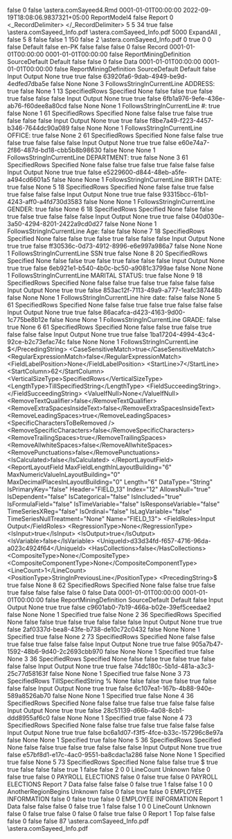 ﻿<?xml version="1.0" encoding="utf-8"?>
<UdDocument xmlns:xsi="http://www.w3.org/2001/XMLSchema-instance" xmlns:xsd="http://www.w3.org/2001/XMLSchema" ProductVersion="9.0.0.1271">
  <IsFolder>false</IsFolder>
  <Id>0</Id>
  <IsNewRecord>false</IsNewRecord>
  <Name>\\astera.com\share\general\Sadia Sayeed\FieldVerification\IgnoreVerificationForField\ReportModel4.Rmd</Name>
  <Description />
  <CreateDtTm>0001-01-01T00:00:00</CreateDtTm>
  <UpdateDtTm>2022-09-19T18:08:06.9837321+05:00</UpdateDtTm>
  <CatalogInfo>
    <Name>ReportModel4</Name>
    <PublishToCatalog>false</PublishToCatalog>
  </CatalogInfo>
  <ExportTables />
  <Options>
    <ContentType>Report</ContentType>
    <FontSize>0</FontSize>
    <_RecordDelimiter>&#xD;
</_RecordDelimiter>
    <AddSpaceBetweenExcelColumns>5</AddSpaceBetweenExcelColumns>
    <NumberOfBlankLinesForExcelEof>5</NumberOfBlankLinesForExcelEof>
    <QuoteChar>34</QuoteChar>
    <DateFormats />
    <PatternsCaseSensitive>true</PatternsCaseSensitive>
    <Looping>false</Looping>
    <SourceDirectoryForLooping>
      <Path />
      <UncPath />
    </SourceDirectoryForLooping>
    <SampleFilePath>
      <Path>\\astera.com\share\general\Sadia Sayeed\FieldVerification\SourceFiles\Emp_Info.pdf</Path>
      <UncPath>\\astera.com\share\general\Sadia Sayeed\FieldVerification\SourceFiles\Emp_Info.pdf</UncPath>
    </SampleFilePath>
    <SampleLineCount>5000</SampleLineCount>
    <OutliningType>ExpandAll</OutliningType>
    <FieldDelimiter>,</FieldDelimiter>
    <RecordDelimiter>&#xD;
</RecordDelimiter>
    <RemoveBlankLines>false</RemoveBlankLines>
    <BlankLinesForEof>5</BlankLinesForEof>
    <TabSize>8</TabSize>
    <PdfOptions>
      <NeedsOCR>false</NeedsOCR>
      <ConvertingOCR>false</ConvertingOCR>
      <OCRScaleFactor>1</OCRScaleFactor>
      <MinPPI>150</MinPPI>
      <RefreshOnNextRun>false</RefreshOnNextRun>
      <OCRResolution>2</OCRResolution>
      <PreviousReportPath>\\astera.com\share\general\Sadia Sayeed\FieldVerification\SourceFiles\Emp_Info.pdf</PreviousReportPath>
      <ScalingFactor>0</ScalingFactor>
      <MaintainOriginalLayout>true</MaintainOriginalLayout>
      <StartPage>0</StartPage>
      <EndPage>0</EndPage>
      <filterPages>false</filterPages>
      <OwnerPassword />
      <UserPassword />
    </PdfOptions>
    <ReportStyle>Default</ReportStyle>
    <MaintainLocale>false</MaintainLocale>
    <Culture>en-PK</Culture>
    <CalculateFields>false</CalculateFields>
    <checkBoxUseOcr>false</checkBoxUseOcr>
  </Options>
  <ReportLayout IsHierarchicalFile="false">
    <IsFolder>false</IsFolder>
    <Id>0</Id>
    <IsNewRecord>false</IsNewRecord>
    <Name>Record</Name>
    <Description />
    <CreateDtTm>0001-01-01T00:00:00</CreateDtTm>
    <UpdateDtTm>0001-01-01T00:00:00</UpdateDtTm>
    <IsSharedLayout>false</IsSharedLayout>
    <LayoutBuildingOptions>
      <RecordType>ReportMiningDefinition</RecordType>
      <LayoutBuildingDefaultMode>SourceDefault</LayoutBuildingDefaultMode>
      <LayoutBuildingProcess>Default</LayoutBuildingProcess>
    </LayoutBuildingOptions>
    <SuppressLayoutBuilding>false</SuppressLayoutBuilding>
    <Fields />
    <Children />
    <Referenced>
      <BaseLayout xsi:type="ReportLayout" IsHierarchicalFile="false">
        <IsFolder>false</IsFolder>
        <Id>0</Id>
        <IsNewRecord>false</IsNewRecord>
        <Name>Data</Name>
        <Description />
        <CreateDtTm>0001-01-01T00:00:00</CreateDtTm>
        <UpdateDtTm>0001-01-01T00:00:00</UpdateDtTm>
        <IsSharedLayout>false</IsSharedLayout>
        <LayoutBuildingOptions>
          <RecordType>ReportMiningDefinition</RecordType>
          <LayoutBuildingDefaultMode>SourceDefault</LayoutBuildingDefaultMode>
          <LayoutBuildingProcess>Default</LayoutBuildingProcess>
        </LayoutBuildingOptions>
        <SuppressLayoutBuilding>false</SuppressLayoutBuilding>
        <Fields>
          <ReportLayoutField MaxFieldLengthInLayoutBuilding="53" MaxNumericValueInLayoutBuilding="0" MaxDecimalPlacesInLayoutBuilding="0" Length="17" DataType="String" IsPrimaryKey="false" Header="FIELD_1" Index="0" AllowsNull="true" IsDependent="false" IsCategorical="false" IsIncluded="true" IsFormulaField="false" IsTimeVariable="false" IsResponseVariable="false" TimeSeriesXReg="false" IsOrdinal="false" IsLagVariable="false" TimeSeriesNullTreatment="None" Name="FIELD_1">
            <FieldRoles>Input Output</FieldRoles>
            <RegressionType>None</RegressionType>
            <IsInput>true</IsInput>
            <IsOutput>true</IsOutput>
            <IsVariable>false</IsVariable>
            <UniqueId>63920fa6-9dab-4949-be9d-4edfed7dba5e</UniqueId>
            <HasCollections>false</HasCollections>
            <CompositeType>None</CompositeType>
            <CompositeComponentType>None</CompositeComponentType>
            <LineCount>3</LineCount>
            <PositionType>FollowsStringInCurrentLine</PositionType>
            <PrecedingString>ADDRESS:</PrecedingString>
            <CaseSensitiveMatch>true</CaseSensitiveMatch>
            <RegularExpressionMatch>false</RegularExpressionMatch>
            <FieldLabelPosition>None</FieldLabelPosition>
            <StartLine>1</StartLine>
            <StartColumn>13</StartColumn>
            <VerticalSizeType>SpecifiedRows</VerticalSizeType>
            <LengthType>Specified</LengthType>
            <ValueIfNull>None</ValueIfNull>
            <RemoveTextQualifier>false</RemoveTextQualifier>
            <RemoveExtraSpacesInsideText>false</RemoveExtraSpacesInsideText>
            <RemoveLeadingSpaces>true</RemoveLeadingSpaces>
            <SpecificCharactersToBeRemoved />
            <RemoveSpecificCharacters>false</RemoveSpecificCharacters>
            <RemoveTrailingSpaces>true</RemoveTrailingSpaces>
            <RemoveAllwhiteSpaces>false</RemoveAllwhiteSpaces>
            <RemovePunctuations>false</RemovePunctuations>
            <IsCalculated>false</IsCalculated>
          </ReportLayoutField>
          <ReportLayoutField MaxFieldLengthInLayoutBuilding="6" MaxNumericValueInLayoutBuilding="721835" MaxDecimalPlacesInLayoutBuilding="0" Length="6" DataType="Integer" IsPrimaryKey="false" Header="FIELD_2" Index="1" AllowsNull="true" IsDependent="false" IsCategorical="false" IsIncluded="true" IsFormulaField="false" IsTimeVariable="false" IsResponseVariable="false" TimeSeriesXReg="false" IsOrdinal="false" IsLagVariable="false" TimeSeriesNullTreatment="None" Name="FIELD_2">
            <FieldRoles>Input Output</FieldRoles>
            <RegressionType>None</RegressionType>
            <IsInput>true</IsInput>
            <IsOutput>true</IsOutput>
            <IsVariable>false</IsVariable>
            <UniqueId>6fb1a976-9efe-436e-ab76-f60dee8a80cd</UniqueId>
            <HasCollections>false</HasCollections>
            <CompositeType>None</CompositeType>
            <CompositeComponentType>None</CompositeComponentType>
            <LineCount>1</LineCount>
            <PositionType>FollowsStringInCurrentLine</PositionType>
            <PrecedingString>#:</PrecedingString>
            <CaseSensitiveMatch>true</CaseSensitiveMatch>
            <RegularExpressionMatch>false</RegularExpressionMatch>
            <FieldLabelPosition>None</FieldLabelPosition>
            <StartLine>1</StartLine>
            <StartColumn>61</StartColumn>
            <VerticalSizeType>SpecifiedRows</VerticalSizeType>
            <LengthType>Specified</LengthType>
            <ValueIfNull>None</ValueIfNull>
            <RemoveTextQualifier>false</RemoveTextQualifier>
            <RemoveExtraSpacesInsideText>false</RemoveExtraSpacesInsideText>
            <RemoveLeadingSpaces>true</RemoveLeadingSpaces>
            <SpecificCharactersToBeRemoved />
            <RemoveSpecificCharacters>false</RemoveSpecificCharacters>
            <RemoveTrailingSpaces>true</RemoveTrailingSpaces>
            <RemoveAllwhiteSpaces>false</RemoveAllwhiteSpaces>
            <RemovePunctuations>false</RemovePunctuations>
            <IsCalculated>false</IsCalculated>
          </ReportLayoutField>
          <ReportLayoutField MaxFieldLengthInLayoutBuilding="6" MaxNumericValueInLayoutBuilding="0" MaxDecimalPlacesInLayoutBuilding="0" Length="6" DataType="String" IsPrimaryKey="false" Header="FIELD_3" Index="2" AllowsNull="true" IsDependent="false" IsCategorical="false" IsIncluded="true" IsFormulaField="false" IsTimeVariable="false" IsResponseVariable="false" TimeSeriesXReg="false" IsOrdinal="false" IsLagVariable="false" TimeSeriesNullTreatment="None" Name="FIELD_3">
            <FieldRoles>Input Output</FieldRoles>
            <RegressionType>None</RegressionType>
            <IsInput>true</IsInput>
            <IsOutput>true</IsOutput>
            <IsVariable>false</IsVariable>
            <UniqueId>f8be7a49-f223-4457-b346-7644dc90a089</UniqueId>
            <HasCollections>false</HasCollections>
            <CompositeType>None</CompositeType>
            <CompositeComponentType>None</CompositeComponentType>
            <LineCount>1</LineCount>
            <PositionType>FollowsStringInCurrentLine</PositionType>
            <PrecedingString>OFFICE:</PrecedingString>
            <CaseSensitiveMatch>true</CaseSensitiveMatch>
            <RegularExpressionMatch>false</RegularExpressionMatch>
            <FieldLabelPosition>None</FieldLabelPosition>
            <StartLine>2</StartLine>
            <StartColumn>61</StartColumn>
            <VerticalSizeType>SpecifiedRows</VerticalSizeType>
            <LengthType>Specified</LengthType>
            <ValueIfNull>None</ValueIfNull>
            <RemoveTextQualifier>false</RemoveTextQualifier>
            <RemoveExtraSpacesInsideText>false</RemoveExtraSpacesInsideText>
            <RemoveLeadingSpaces>true</RemoveLeadingSpaces>
            <SpecificCharactersToBeRemoved />
            <RemoveSpecificCharacters>false</RemoveSpecificCharacters>
            <RemoveTrailingSpaces>true</RemoveTrailingSpaces>
            <RemoveAllwhiteSpaces>false</RemoveAllwhiteSpaces>
            <RemovePunctuations>false</RemovePunctuations>
            <IsCalculated>false</IsCalculated>
          </ReportLayoutField>
          <ReportLayoutField MaxFieldLengthInLayoutBuilding="10" MaxNumericValueInLayoutBuilding="0" MaxDecimalPlacesInLayoutBuilding="0" Length="10" DataType="String" IsPrimaryKey="false" Header="FIELD_4" Index="3" AllowsNull="true" IsDependent="false" IsCategorical="false" IsIncluded="true" IsFormulaField="false" IsTimeVariable="false" IsResponseVariable="false" TimeSeriesXReg="false" IsOrdinal="false" IsLagVariable="false" TimeSeriesNullTreatment="None" Name="FIELD_4">
            <FieldRoles>Input Output</FieldRoles>
            <RegressionType>None</RegressionType>
            <IsInput>true</IsInput>
            <IsOutput>true</IsOutput>
            <IsVariable>false</IsVariable>
            <UniqueId>e60e74a7-2f86-487d-bd18-cbb5b8b98630</UniqueId>
            <HasCollections>false</HasCollections>
            <CompositeType>None</CompositeType>
            <CompositeComponentType>None</CompositeComponentType>
            <LineCount>1</LineCount>
            <PositionType>FollowsStringInCurrentLine</PositionType>
            <PrecedingString>DEPARTMENT:</PrecedingString>
            <CaseSensitiveMatch>true</CaseSensitiveMatch>
            <RegularExpressionMatch>false</RegularExpressionMatch>
            <FieldLabelPosition>None</FieldLabelPosition>
            <StartLine>3</StartLine>
            <StartColumn>61</StartColumn>
            <VerticalSizeType>SpecifiedRows</VerticalSizeType>
            <LengthType>Specified</LengthType>
            <ValueIfNull>None</ValueIfNull>
            <RemoveTextQualifier>false</RemoveTextQualifier>
            <RemoveExtraSpacesInsideText>false</RemoveExtraSpacesInsideText>
            <RemoveLeadingSpaces>true</RemoveLeadingSpaces>
            <SpecificCharactersToBeRemoved />
            <RemoveSpecificCharacters>false</RemoveSpecificCharacters>
            <RemoveTrailingSpaces>true</RemoveTrailingSpaces>
            <RemoveAllwhiteSpaces>false</RemoveAllwhiteSpaces>
            <RemovePunctuations>false</RemovePunctuations>
            <IsCalculated>false</IsCalculated>
          </ReportLayoutField>
          <ReportLayoutField MaxFieldLengthInLayoutBuilding="6" MaxNumericValueInLayoutBuilding="0" MaxDecimalPlacesInLayoutBuilding="0" Length="6" DataType="String" IsPrimaryKey="false" Header="FIELD_5" Index="4" AllowsNull="true" IsDependent="false" IsCategorical="false" IsIncluded="true" IsFormulaField="false" IsTimeVariable="false" IsResponseVariable="false" TimeSeriesXReg="false" IsOrdinal="false" IsLagVariable="false" TimeSeriesNullTreatment="None" Name="FIELD_5">
            <FieldRoles>Input Output</FieldRoles>
            <RegressionType>None</RegressionType>
            <IsInput>true</IsInput>
            <IsOutput>true</IsOutput>
            <IsVariable>false</IsVariable>
            <UniqueId>e5229600-d844-48eb-a5fe-a494cd6601a5</UniqueId>
            <HasCollections>false</HasCollections>
            <CompositeType>None</CompositeType>
            <CompositeComponentType>None</CompositeComponentType>
            <LineCount>1</LineCount>
            <PositionType>FollowsStringInCurrentLine</PositionType>
            <PrecedingString>BIRTH DATE:</PrecedingString>
            <CaseSensitiveMatch>true</CaseSensitiveMatch>
            <RegularExpressionMatch>false</RegularExpressionMatch>
            <FieldLabelPosition>None</FieldLabelPosition>
            <StartLine>5</StartLine>
            <StartColumn>18</StartColumn>
            <VerticalSizeType>SpecifiedRows</VerticalSizeType>
            <LengthType>Specified</LengthType>
            <ValueIfNull>None</ValueIfNull>
            <RemoveTextQualifier>false</RemoveTextQualifier>
            <RemoveExtraSpacesInsideText>false</RemoveExtraSpacesInsideText>
            <RemoveLeadingSpaces>true</RemoveLeadingSpaces>
            <SpecificCharactersToBeRemoved />
            <RemoveSpecificCharacters>false</RemoveSpecificCharacters>
            <RemoveTrailingSpaces>true</RemoveTrailingSpaces>
            <RemoveAllwhiteSpaces>false</RemoveAllwhiteSpaces>
            <RemovePunctuations>false</RemovePunctuations>
            <IsCalculated>false</IsCalculated>
          </ReportLayoutField>
          <ReportLayoutField MaxFieldLengthInLayoutBuilding="4" MaxNumericValueInLayoutBuilding="0" MaxDecimalPlacesInLayoutBuilding="0" Length="8" DataType="String" IsPrimaryKey="false" Header="FIELD_6" Index="5" AllowsNull="true" IsDependent="false" IsCategorical="false" IsIncluded="true" IsFormulaField="false" IsTimeVariable="false" IsResponseVariable="false" TimeSeriesXReg="false" IsOrdinal="false" IsLagVariable="false" TimeSeriesNullTreatment="None" Name="FIELD_6">
            <FieldRoles>Input Output</FieldRoles>
            <RegressionType>None</RegressionType>
            <IsInput>true</IsInput>
            <IsOutput>true</IsOutput>
            <IsVariable>false</IsVariable>
            <UniqueId>93315bcc-61b1-4243-aff0-a4fd730d3583</UniqueId>
            <HasCollections>false</HasCollections>
            <CompositeType>None</CompositeType>
            <CompositeComponentType>None</CompositeComponentType>
            <LineCount>1</LineCount>
            <PositionType>FollowsStringInCurrentLine</PositionType>
            <PrecedingString>GENDER:</PrecedingString>
            <CaseSensitiveMatch>true</CaseSensitiveMatch>
            <RegularExpressionMatch>false</RegularExpressionMatch>
            <FieldLabelPosition>None</FieldLabelPosition>
            <StartLine>6</StartLine>
            <StartColumn>18</StartColumn>
            <VerticalSizeType>SpecifiedRows</VerticalSizeType>
            <LengthType>Specified</LengthType>
            <ValueIfNull>None</ValueIfNull>
            <RemoveTextQualifier>false</RemoveTextQualifier>
            <RemoveExtraSpacesInsideText>false</RemoveExtraSpacesInsideText>
            <RemoveLeadingSpaces>true</RemoveLeadingSpaces>
            <SpecificCharactersToBeRemoved />
            <RemoveSpecificCharacters>false</RemoveSpecificCharacters>
            <RemoveTrailingSpaces>true</RemoveTrailingSpaces>
            <RemoveAllwhiteSpaces>false</RemoveAllwhiteSpaces>
            <RemovePunctuations>false</RemovePunctuations>
            <IsCalculated>false</IsCalculated>
          </ReportLayoutField>
          <ReportLayoutField MaxFieldLengthInLayoutBuilding="3" MaxNumericValueInLayoutBuilding="52" MaxDecimalPlacesInLayoutBuilding="0" Length="3" DataType="String" IsPrimaryKey="false" Header="FIELD_7" Index="6" AllowsNull="true" IsDependent="false" IsCategorical="false" IsIncluded="true" IsFormulaField="false" IsTimeVariable="false" IsResponseVariable="false" TimeSeriesXReg="false" IsOrdinal="false" IsLagVariable="false" TimeSeriesNullTreatment="None" Name="FIELD_7">
            <FieldRoles>Input Output</FieldRoles>
            <RegressionType>None</RegressionType>
            <IsInput>true</IsInput>
            <IsOutput>true</IsOutput>
            <IsVariable>false</IsVariable>
            <UniqueId>040d030e-3a50-4294-8201-2422a9cd0d27</UniqueId>
            <HasCollections>false</HasCollections>
            <CompositeType>None</CompositeType>
            <CompositeComponentType>None</CompositeComponentType>
            <LineCount>1</LineCount>
            <PositionType>FollowsStringInCurrentLine</PositionType>
            <PrecedingString>Age:</PrecedingString>
            <CaseSensitiveMatch>false</CaseSensitiveMatch>
            <RegularExpressionMatch>false</RegularExpressionMatch>
            <FieldLabelPosition>None</FieldLabelPosition>
            <StartLine>7</StartLine>
            <StartColumn>18</StartColumn>
            <VerticalSizeType>SpecifiedRows</VerticalSizeType>
            <LengthType>Specified</LengthType>
            <ValueIfNull>None</ValueIfNull>
            <RemoveTextQualifier>false</RemoveTextQualifier>
            <RemoveExtraSpacesInsideText>false</RemoveExtraSpacesInsideText>
            <RemoveLeadingSpaces>true</RemoveLeadingSpaces>
            <SpecificCharactersToBeRemoved />
            <RemoveSpecificCharacters>false</RemoveSpecificCharacters>
            <RemoveTrailingSpaces>true</RemoveTrailingSpaces>
            <RemoveAllwhiteSpaces>false</RemoveAllwhiteSpaces>
            <RemovePunctuations>false</RemovePunctuations>
            <IsCalculated>false</IsCalculated>
          </ReportLayoutField>
          <ReportLayoutField MaxFieldLengthInLayoutBuilding="9" MaxNumericValueInLayoutBuilding="0" MaxDecimalPlacesInLayoutBuilding="0" Length="10" DataType="String" IsPrimaryKey="false" Header="FIELD_8" Index="7" AllowsNull="true" IsDependent="false" IsCategorical="false" IsIncluded="true" IsFormulaField="false" IsTimeVariable="false" IsResponseVariable="false" TimeSeriesXReg="false" IsOrdinal="false" IsLagVariable="false" TimeSeriesNullTreatment="None" Name="FIELD_8">
            <FieldRoles>Input Output</FieldRoles>
            <RegressionType>None</RegressionType>
            <IsInput>true</IsInput>
            <IsOutput>true</IsOutput>
            <IsVariable>false</IsVariable>
            <UniqueId>ff30536c-0d73-4912-8996-e6e997a986a7</UniqueId>
            <HasCollections>false</HasCollections>
            <CompositeType>None</CompositeType>
            <CompositeComponentType>None</CompositeComponentType>
            <LineCount>1</LineCount>
            <PositionType>FollowsStringInCurrentLine</PositionType>
            <PrecedingString>SSN</PrecedingString>
            <CaseSensitiveMatch>true</CaseSensitiveMatch>
            <RegularExpressionMatch>false</RegularExpressionMatch>
            <FieldLabelPosition>None</FieldLabelPosition>
            <StartLine>8</StartLine>
            <StartColumn>20</StartColumn>
            <VerticalSizeType>SpecifiedRows</VerticalSizeType>
            <LengthType>Specified</LengthType>
            <ValueIfNull>None</ValueIfNull>
            <RemoveTextQualifier>false</RemoveTextQualifier>
            <RemoveExtraSpacesInsideText>false</RemoveExtraSpacesInsideText>
            <RemoveLeadingSpaces>true</RemoveLeadingSpaces>
            <SpecificCharactersToBeRemoved />
            <RemoveSpecificCharacters>false</RemoveSpecificCharacters>
            <RemoveTrailingSpaces>true</RemoveTrailingSpaces>
            <RemoveAllwhiteSpaces>false</RemoveAllwhiteSpaces>
            <RemovePunctuations>false</RemovePunctuations>
            <IsCalculated>false</IsCalculated>
          </ReportLayoutField>
          <ReportLayoutField MaxFieldLengthInLayoutBuilding="6" MaxNumericValueInLayoutBuilding="0" MaxDecimalPlacesInLayoutBuilding="0" Length="6" DataType="String" IsPrimaryKey="false" Header="FIELD_9" Index="8" AllowsNull="true" IsDependent="false" IsCategorical="false" IsIncluded="true" IsFormulaField="false" IsTimeVariable="false" IsResponseVariable="false" TimeSeriesXReg="false" IsOrdinal="false" IsLagVariable="false" TimeSeriesNullTreatment="None" Name="FIELD_9">
            <FieldRoles>Input Output</FieldRoles>
            <RegressionType>None</RegressionType>
            <IsInput>true</IsInput>
            <IsOutput>true</IsOutput>
            <IsVariable>false</IsVariable>
            <UniqueId>6eb921e1-b540-4b0c-bc50-a9081c3799ae</UniqueId>
            <HasCollections>false</HasCollections>
            <CompositeType>None</CompositeType>
            <CompositeComponentType>None</CompositeComponentType>
            <LineCount>1</LineCount>
            <PositionType>FollowsStringInCurrentLine</PositionType>
            <PrecedingString>MARITAL STATUS:</PrecedingString>
            <CaseSensitiveMatch>true</CaseSensitiveMatch>
            <RegularExpressionMatch>false</RegularExpressionMatch>
            <FieldLabelPosition>None</FieldLabelPosition>
            <StartLine>9</StartLine>
            <StartColumn>18</StartColumn>
            <VerticalSizeType>SpecifiedRows</VerticalSizeType>
            <LengthType>Specified</LengthType>
            <ValueIfNull>None</ValueIfNull>
            <RemoveTextQualifier>false</RemoveTextQualifier>
            <RemoveExtraSpacesInsideText>false</RemoveExtraSpacesInsideText>
            <RemoveLeadingSpaces>true</RemoveLeadingSpaces>
            <SpecificCharactersToBeRemoved />
            <RemoveSpecificCharacters>false</RemoveSpecificCharacters>
            <RemoveTrailingSpaces>true</RemoveTrailingSpaces>
            <RemoveAllwhiteSpaces>false</RemoveAllwhiteSpaces>
            <RemovePunctuations>false</RemovePunctuations>
            <IsCalculated>false</IsCalculated>
          </ReportLayoutField>
          <ReportLayoutField MaxFieldLengthInLayoutBuilding="5" MaxNumericValueInLayoutBuilding="0" MaxDecimalPlacesInLayoutBuilding="0" Length="5" DataType="String" IsPrimaryKey="false" Header="FIELD_10" Index="9" AllowsNull="true" IsDependent="false" IsCategorical="false" IsIncluded="true" IsFormulaField="false" IsTimeVariable="false" IsResponseVariable="false" TimeSeriesXReg="false" IsOrdinal="false" IsLagVariable="false" TimeSeriesNullTreatment="None" Name="FIELD_10">
            <FieldRoles>Input Output</FieldRoles>
            <RegressionType>None</RegressionType>
            <IsInput>true</IsInput>
            <IsOutput>true</IsOutput>
            <IsVariable>false</IsVariable>
            <UniqueId>853ac12f-7113-49a9-a777-1eafc387448b</UniqueId>
            <HasCollections>false</HasCollections>
            <CompositeType>None</CompositeType>
            <CompositeComponentType>None</CompositeComponentType>
            <LineCount>1</LineCount>
            <PositionType>FollowsStringInCurrentLine</PositionType>
            <PrecedingString>hire date:</PrecedingString>
            <CaseSensitiveMatch>false</CaseSensitiveMatch>
            <RegularExpressionMatch>false</RegularExpressionMatch>
            <FieldLabelPosition>None</FieldLabelPosition>
            <StartLine>5</StartLine>
            <StartColumn>61</StartColumn>
            <VerticalSizeType>SpecifiedRows</VerticalSizeType>
            <LengthType>Specified</LengthType>
            <ValueIfNull>None</ValueIfNull>
            <RemoveTextQualifier>false</RemoveTextQualifier>
            <RemoveExtraSpacesInsideText>false</RemoveExtraSpacesInsideText>
            <RemoveLeadingSpaces>true</RemoveLeadingSpaces>
            <SpecificCharactersToBeRemoved />
            <RemoveSpecificCharacters>false</RemoveSpecificCharacters>
            <RemoveTrailingSpaces>true</RemoveTrailingSpaces>
            <RemoveAllwhiteSpaces>false</RemoveAllwhiteSpaces>
            <RemovePunctuations>false</RemovePunctuations>
            <IsCalculated>false</IsCalculated>
          </ReportLayoutField>
          <ReportLayoutField MaxFieldLengthInLayoutBuilding="2" MaxNumericValueInLayoutBuilding="0" MaxDecimalPlacesInLayoutBuilding="0" Length="2" DataType="String" IsPrimaryKey="false" Header="FIELD_11" Index="10" AllowsNull="true" IsDependent="false" IsCategorical="false" IsIncluded="true" IsFormulaField="false" IsTimeVariable="false" IsResponseVariable="false" TimeSeriesXReg="false" IsOrdinal="false" IsLagVariable="false" TimeSeriesNullTreatment="None" Name="FIELD_11">
            <FieldRoles>Input Output</FieldRoles>
            <RegressionType>None</RegressionType>
            <IsInput>true</IsInput>
            <IsOutput>true</IsOutput>
            <IsVariable>false</IsVariable>
            <UniqueId>86acafca-d423-4163-9d00-1c775be8b12e</UniqueId>
            <HasCollections>false</HasCollections>
            <CompositeType>None</CompositeType>
            <CompositeComponentType>None</CompositeComponentType>
            <LineCount>1</LineCount>
            <PositionType>FollowsStringInCurrentLine</PositionType>
            <PrecedingString>GRADE:</PrecedingString>
            <CaseSensitiveMatch>false</CaseSensitiveMatch>
            <RegularExpressionMatch>true</RegularExpressionMatch>
            <FieldLabelPosition>None</FieldLabelPosition>
            <StartLine>6</StartLine>
            <StartColumn>61</StartColumn>
            <VerticalSizeType>SpecifiedRows</VerticalSizeType>
            <LengthType>Specified</LengthType>
            <ValueIfNull>None</ValueIfNull>
            <RemoveTextQualifier>false</RemoveTextQualifier>
            <RemoveExtraSpacesInsideText>false</RemoveExtraSpacesInsideText>
            <RemoveLeadingSpaces>true</RemoveLeadingSpaces>
            <SpecificCharactersToBeRemoved />
            <RemoveSpecificCharacters>false</RemoveSpecificCharacters>
            <RemoveTrailingSpaces>true</RemoveTrailingSpaces>
            <RemoveAllwhiteSpaces>false</RemoveAllwhiteSpaces>
            <RemovePunctuations>false</RemovePunctuations>
            <IsCalculated>false</IsCalculated>
          </ReportLayoutField>
          <ReportLayoutField MaxFieldLengthInLayoutBuilding="6" MaxNumericValueInLayoutBuilding="99100" MaxDecimalPlacesInLayoutBuilding="0" Length="6" DataType="Real" IsPrimaryKey="false" Header="FIELD_12" Index="11" AllowsNull="true" IsDependent="false" IsCategorical="false" IsIncluded="true" IsFormulaField="false" IsTimeVariable="false" IsResponseVariable="false" TimeSeriesXReg="false" IsOrdinal="false" IsLagVariable="false" TimeSeriesNullTreatment="None" Name="FIELD_12">
            <FieldRoles>Input Output</FieldRoles>
            <RegressionType>None</RegressionType>
            <IsInput>true</IsInput>
            <IsOutput>true</IsOutput>
            <IsVariable>false</IsVariable>
            <UniqueId>1ba17204-4994-43c4-92ce-b2c73efac74c</UniqueId>
            <HasCollections>false</HasCollections>
            <CompositeType>None</CompositeType>
            <CompositeComponentType>None</CompositeComponentType>
            <LineCount>1</LineCount>
            <PositionType>FollowsStringInCurrentLine</PositionType>
            <PrecedingString>$</PrecedingString>
            <CaseSensitiveMatch>true</CaseSensitiveMatch>
            <RegularExpressionMatch>false</RegularExpressionMatch>
            <FieldLabelPosition>None</FieldLabelPosition>
            <StartLine>7</StartLine>
            <StartColumn>62</StartColumn>
            <VerticalSizeType>SpecifiedRows</VerticalSizeType>
            <LengthType>TillSpecifiedString</LengthType>
            <FieldSucceedingString>.</FieldSucceedingString>
            <ValueIfNull>None</ValueIfNull>
            <RemoveTextQualifier>false</RemoveTextQualifier>
            <RemoveExtraSpacesInsideText>false</RemoveExtraSpacesInsideText>
            <RemoveLeadingSpaces>true</RemoveLeadingSpaces>
            <SpecificCharactersToBeRemoved />
            <RemoveSpecificCharacters>false</RemoveSpecificCharacters>
            <RemoveTrailingSpaces>true</RemoveTrailingSpaces>
            <RemoveAllwhiteSpaces>false</RemoveAllwhiteSpaces>
            <RemovePunctuations>false</RemovePunctuations>
            <IsCalculated>false</IsCalculated>
          </ReportLayoutField>
          <ReportLayoutField MaxFieldLengthInLayoutBuilding="6" MaxNumericValueInLayoutBuilding="0" MaxDecimalPlacesInLayoutBuilding="0" Length="6" DataType="String" IsPrimaryKey="false" Header="FIELD_13" Index="12" AllowsNull="true" IsDependent="false" IsCategorical="false" IsIncluded="true" IsFormulaField="false" IsTimeVariable="false" IsResponseVariable="false" TimeSeriesXReg="false" IsOrdinal="false" IsLagVariable="false" TimeSeriesNullTreatment="None" Name="FIELD_13">
            <FieldRoles>Input Output</FieldRoles>
            <RegressionType>None</RegressionType>
            <IsInput>true</IsInput>
            <IsOutput>true</IsOutput>
            <IsVariable>false</IsVariable>
            <UniqueId>d33d34fd-f657-4716-96da-a023c4924f64</UniqueId>
            <HasCollections>false</HasCollections>
            <CompositeType>None</CompositeType>
            <CompositeComponentType>None</CompositeComponentType>
            <LineCount>1</LineCount>
            <PositionType>StringInPreviousLine</PositionType>
            <PrecedingString>$</PrecedingString>
            <CaseSensitiveMatch>true</CaseSensitiveMatch>
            <RegularExpressionMatch>false</RegularExpressionMatch>
            <FieldLabelPosition>None</FieldLabelPosition>
            <StartLine>8</StartLine>
            <StartColumn>62</StartColumn>
            <VerticalSizeType>SpecifiedRows</VerticalSizeType>
            <LengthType>Specified</LengthType>
            <ValueIfNull>None</ValueIfNull>
            <RemoveTextQualifier>false</RemoveTextQualifier>
            <RemoveExtraSpacesInsideText>false</RemoveExtraSpacesInsideText>
            <RemoveLeadingSpaces>true</RemoveLeadingSpaces>
            <SpecificCharactersToBeRemoved />
            <RemoveSpecificCharacters>false</RemoveSpecificCharacters>
            <RemoveTrailingSpaces>true</RemoveTrailingSpaces>
            <RemoveAllwhiteSpaces>false</RemoveAllwhiteSpaces>
            <RemovePunctuations>false</RemovePunctuations>
            <IsCalculated>false</IsCalculated>
          </ReportLayoutField>
        </Fields>
        <Children />
        <Referenced>
          <BaseLayout xsi:type="ReportLayout" IsHierarchicalFile="false">
            <IsFolder>false</IsFolder>
            <Id>0</Id>
            <IsNewRecord>false</IsNewRecord>
            <Name>Data</Name>
            <Description />
            <CreateDtTm>0001-01-01T00:00:00</CreateDtTm>
            <UpdateDtTm>0001-01-01T00:00:00</UpdateDtTm>
            <IsSharedLayout>false</IsSharedLayout>
            <LayoutBuildingOptions>
              <RecordType>ReportMiningDefinition</RecordType>
              <LayoutBuildingDefaultMode>SourceDefault</LayoutBuildingDefaultMode>
              <LayoutBuildingProcess>Default</LayoutBuildingProcess>
            </LayoutBuildingOptions>
            <SuppressLayoutBuilding>false</SuppressLayoutBuilding>
            <Fields>
              <ReportLayoutField MaxFieldLengthInLayoutBuilding="10" MaxNumericValueInLayoutBuilding="0" MaxDecimalPlacesInLayoutBuilding="0" Length="12" DataType="String" IsPrimaryKey="false" Header="MEDICAL" Index="0" AllowsNull="true" IsDependent="false" IsCategorical="false" IsIncluded="true" IsFormulaField="false" IsTimeVariable="false" IsResponseVariable="false" TimeSeriesXReg="false" IsOrdinal="false" IsLagVariable="false" TimeSeriesNullTreatment="None" Name="MEDICAL">
                <FieldRoles>Input Output</FieldRoles>
                <RegressionType>None</RegressionType>
                <IsInput>true</IsInput>
                <IsOutput>true</IsOutput>
                <IsVariable>false</IsVariable>
                <UniqueId>c9601ab0-7b19-466a-b02e-39ef5ceedae2</UniqueId>
                <HasCollections>false</HasCollections>
                <CompositeType>None</CompositeType>
                <CompositeComponentType>None</CompositeComponentType>
                <LineCount>1</LineCount>
                <PositionType>Specified</PositionType>
                <CaseSensitiveMatch>true</CaseSensitiveMatch>
                <RegularExpressionMatch>false</RegularExpressionMatch>
                <FieldLabelPosition>None</FieldLabelPosition>
                <StartLine>2</StartLine>
                <StartColumn>36</StartColumn>
                <VerticalSizeType>SpecifiedRows</VerticalSizeType>
                <LengthType>Specified</LengthType>
                <ValueIfNull>None</ValueIfNull>
                <RemoveTextQualifier>false</RemoveTextQualifier>
                <RemoveExtraSpacesInsideText>false</RemoveExtraSpacesInsideText>
                <RemoveLeadingSpaces>true</RemoveLeadingSpaces>
                <SpecificCharactersToBeRemoved />
                <RemoveSpecificCharacters>false</RemoveSpecificCharacters>
                <RemoveTrailingSpaces>true</RemoveTrailingSpaces>
                <RemoveAllwhiteSpaces>false</RemoveAllwhiteSpaces>
                <RemovePunctuations>false</RemovePunctuations>
                <IsCalculated>false</IsCalculated>
              </ReportLayoutField>
              <ReportLayoutField MaxFieldLengthInLayoutBuilding="1" MaxNumericValueInLayoutBuilding="7" MaxDecimalPlacesInLayoutBuilding="0" Length="4" DataType="Integer" IsPrimaryKey="false" Header="Field_2" Index="1" AllowsNull="true" IsDependent="false" IsCategorical="false" IsIncluded="true" IsFormulaField="false" IsTimeVariable="false" IsResponseVariable="false" TimeSeriesXReg="false" IsOrdinal="false" IsLagVariable="false" TimeSeriesNullTreatment="None" Name="EXEMPTIONS">
                <FieldRoles>Input Output</FieldRoles>
                <RegressionType>None</RegressionType>
                <IsInput>true</IsInput>
                <IsOutput>true</IsOutput>
                <IsVariable>false</IsVariable>
                <UniqueId>2af0337d-bea8-43fe-b738-de10c72c0432</UniqueId>
                <HasCollections>false</HasCollections>
                <CompositeType>None</CompositeType>
                <CompositeComponentType>None</CompositeComponentType>
                <LineCount>1</LineCount>
                <PositionType>Specified</PositionType>
                <PrecedingString />
                <CaseSensitiveMatch>true</CaseSensitiveMatch>
                <RegularExpressionMatch>false</RegularExpressionMatch>
                <FieldLabelPosition>None</FieldLabelPosition>
                <StartLine>2</StartLine>
                <StartColumn>73</StartColumn>
                <VerticalSizeType>SpecifiedRows</VerticalSizeType>
                <LengthType>Specified</LengthType>
                <ValueIfNull>None</ValueIfNull>
                <RemoveTextQualifier>false</RemoveTextQualifier>
                <RemoveExtraSpacesInsideText>false</RemoveExtraSpacesInsideText>
                <RemoveLeadingSpaces>true</RemoveLeadingSpaces>
                <SpecificCharactersToBeRemoved />
                <RemoveSpecificCharacters>false</RemoveSpecificCharacters>
                <RemoveTrailingSpaces>true</RemoveTrailingSpaces>
                <RemoveAllwhiteSpaces>false</RemoveAllwhiteSpaces>
                <RemovePunctuations>false</RemovePunctuations>
                <IsCalculated>false</IsCalculated>
              </ReportLayoutField>
              <ReportLayoutField MaxFieldLengthInLayoutBuilding="10" MaxNumericValueInLayoutBuilding="0" MaxDecimalPlacesInLayoutBuilding="0" Length="12" DataType="String" IsPrimaryKey="false" Header="DENTAL" Index="2" AllowsNull="true" IsDependent="false" IsCategorical="false" IsIncluded="true" IsFormulaField="false" IsTimeVariable="false" IsResponseVariable="false" TimeSeriesXReg="false" IsOrdinal="false" IsLagVariable="false" TimeSeriesNullTreatment="None" Name="DENTAL">
                <FieldRoles>Input Output</FieldRoles>
                <RegressionType>None</RegressionType>
                <IsInput>true</IsInput>
                <IsOutput>true</IsOutput>
                <IsVariable>false</IsVariable>
                <UniqueId>905a7b47-1592-48b6-9d40-2c2693cbb970</UniqueId>
                <HasCollections>false</HasCollections>
                <CompositeType>None</CompositeType>
                <CompositeComponentType>None</CompositeComponentType>
                <LineCount>1</LineCount>
                <PositionType>Specified</PositionType>
                <CaseSensitiveMatch>true</CaseSensitiveMatch>
                <RegularExpressionMatch>false</RegularExpressionMatch>
                <FieldLabelPosition>None</FieldLabelPosition>
                <StartLine>3</StartLine>
                <StartColumn>36</StartColumn>
                <VerticalSizeType>SpecifiedRows</VerticalSizeType>
                <LengthType>Specified</LengthType>
                <ValueIfNull>None</ValueIfNull>
                <RemoveTextQualifier>false</RemoveTextQualifier>
                <RemoveExtraSpacesInsideText>false</RemoveExtraSpacesInsideText>
                <RemoveLeadingSpaces>true</RemoveLeadingSpaces>
                <SpecificCharactersToBeRemoved />
                <RemoveSpecificCharacters>false</RemoveSpecificCharacters>
                <RemoveTrailingSpaces>true</RemoveTrailingSpaces>
                <RemoveAllwhiteSpaces>false</RemoveAllwhiteSpaces>
                <RemovePunctuations>false</RemovePunctuations>
                <IsCalculated>false</IsCalculated>
              </ReportLayoutField>
              <ReportLayoutField MaxFieldLengthInLayoutBuilding="3" MaxNumericValueInLayoutBuilding="0" MaxDecimalPlacesInLayoutBuilding="0" Length="6" DataType="String" IsPrimaryKey="false" Header="Field_5" Index="3" AllowsNull="true" IsDependent="false" IsCategorical="false" IsIncluded="true" IsFormulaField="false" IsTimeVariable="false" IsResponseVariable="false" TimeSeriesXReg="false" IsOrdinal="false" IsLagVariable="false" TimeSeriesNullTreatment="None" Name="Field_5">
                <FieldRoles>Input Output</FieldRoles>
                <RegressionType>None</RegressionType>
                <IsInput>true</IsInput>
                <IsOutput>true</IsOutput>
                <IsVariable>false</IsVariable>
                <UniqueId>74dc180c-5b1d-481a-a3c3-25c77d58163f</UniqueId>
                <HasCollections>false</HasCollections>
                <CompositeType>None</CompositeType>
                <CompositeComponentType>None</CompositeComponentType>
                <LineCount>1</LineCount>
                <PositionType>Specified</PositionType>
                <CaseSensitiveMatch>true</CaseSensitiveMatch>
                <RegularExpressionMatch>false</RegularExpressionMatch>
                <FieldLabelPosition>None</FieldLabelPosition>
                <StartLine>3</StartLine>
                <StartColumn>73</StartColumn>
                <VerticalSizeType>SpecifiedRows</VerticalSizeType>
                <LengthType>TillSpecifiedString</LengthType>
                <FieldSucceedingString>%</FieldSucceedingString>
                <ValueIfNull>None</ValueIfNull>
                <RemoveTextQualifier>false</RemoveTextQualifier>
                <RemoveExtraSpacesInsideText>false</RemoveExtraSpacesInsideText>
                <RemoveLeadingSpaces>true</RemoveLeadingSpaces>
                <SpecificCharactersToBeRemoved />
                <RemoveSpecificCharacters>false</RemoveSpecificCharacters>
                <RemoveTrailingSpaces>true</RemoveTrailingSpaces>
                <RemoveAllwhiteSpaces>false</RemoveAllwhiteSpaces>
                <RemovePunctuations>false</RemovePunctuations>
                <IsCalculated>false</IsCalculated>
              </ReportLayoutField>
              <ReportLayoutField MaxFieldLengthInLayoutBuilding="3" MaxNumericValueInLayoutBuilding="0" MaxDecimalPlacesInLayoutBuilding="0" Length="5" DataType="String" IsPrimaryKey="false" Header="LTD" Index="4" AllowsNull="true" IsDependent="false" IsCategorical="false" IsIncluded="true" IsFormulaField="false" IsTimeVariable="false" IsResponseVariable="false" TimeSeriesXReg="false" IsOrdinal="false" IsLagVariable="false" TimeSeriesNullTreatment="None" Name="LTD">
                <FieldRoles>Input Output</FieldRoles>
                <RegressionType>None</RegressionType>
                <IsInput>true</IsInput>
                <IsOutput>true</IsOutput>
                <IsVariable>false</IsVariable>
                <UniqueId>6c107ea1-167b-4b88-940e-589a8526ab70</UniqueId>
                <HasCollections>false</HasCollections>
                <CompositeType>None</CompositeType>
                <CompositeComponentType>None</CompositeComponentType>
                <LineCount>1</LineCount>
                <PositionType>Specified</PositionType>
                <CaseSensitiveMatch>true</CaseSensitiveMatch>
                <RegularExpressionMatch>false</RegularExpressionMatch>
                <FieldLabelPosition>None</FieldLabelPosition>
                <StartLine>4</StartLine>
                <StartColumn>36</StartColumn>
                <VerticalSizeType>SpecifiedRows</VerticalSizeType>
                <LengthType>Specified</LengthType>
                <ValueIfNull>None</ValueIfNull>
                <RemoveTextQualifier>false</RemoveTextQualifier>
                <RemoveExtraSpacesInsideText>false</RemoveExtraSpacesInsideText>
                <RemoveLeadingSpaces>true</RemoveLeadingSpaces>
                <SpecificCharactersToBeRemoved />
                <RemoveSpecificCharacters>false</RemoveSpecificCharacters>
                <RemoveTrailingSpaces>true</RemoveTrailingSpaces>
                <RemoveAllwhiteSpaces>false</RemoveAllwhiteSpaces>
                <RemovePunctuations>false</RemovePunctuations>
                <IsCalculated>false</IsCalculated>
              </ReportLayoutField>
              <ReportLayoutField MaxFieldLengthInLayoutBuilding="6" MaxNumericValueInLayoutBuilding="0" MaxDecimalPlacesInLayoutBuilding="0" Length="9" DataType="String" IsPrimaryKey="false" Header="Field_8" Index="5" AllowsNull="true" IsDependent="false" IsCategorical="false" IsIncluded="true" IsFormulaField="false" IsTimeVariable="false" IsResponseVariable="false" TimeSeriesXReg="false" IsOrdinal="false" IsLagVariable="false" TimeSeriesNullTreatment="None" Name="FEDERALWITHHOLDING">
                <FieldRoles>Input Output</FieldRoles>
                <RegressionType>None</RegressionType>
                <IsInput>true</IsInput>
                <IsOutput>true</IsOutput>
                <IsVariable>false</IsVariable>
                <UniqueId>28c51139-d66b-4a08-8cb1-ddd8955af6c0</UniqueId>
                <HasCollections>false</HasCollections>
                <CompositeType>None</CompositeType>
                <CompositeComponentType>None</CompositeComponentType>
                <LineCount>1</LineCount>
                <PositionType>Specified</PositionType>
                <CaseSensitiveMatch>true</CaseSensitiveMatch>
                <RegularExpressionMatch>false</RegularExpressionMatch>
                <FieldLabelPosition>None</FieldLabelPosition>
                <StartLine>4</StartLine>
                <StartColumn>73</StartColumn>
                <VerticalSizeType>SpecifiedRows</VerticalSizeType>
                <LengthType>Specified</LengthType>
                <ValueIfNull>None</ValueIfNull>
                <RemoveTextQualifier>false</RemoveTextQualifier>
                <RemoveExtraSpacesInsideText>false</RemoveExtraSpacesInsideText>
                <RemoveLeadingSpaces>true</RemoveLeadingSpaces>
                <SpecificCharactersToBeRemoved />
                <RemoveSpecificCharacters>false</RemoveSpecificCharacters>
                <RemoveTrailingSpaces>true</RemoveTrailingSpaces>
                <RemoveAllwhiteSpaces>false</RemoveAllwhiteSpaces>
                <RemovePunctuations>false</RemovePunctuations>
                <IsCalculated>false</IsCalculated>
              </ReportLayoutField>
              <ReportLayoutField MaxFieldLengthInLayoutBuilding="3" MaxNumericValueInLayoutBuilding="0" MaxDecimalPlacesInLayoutBuilding="0" Length="5" DataType="String" IsPrimaryKey="false" Header="SECTION_125" Index="6" AllowsNull="true" IsDependent="false" IsCategorical="false" IsIncluded="true" IsFormulaField="false" IsTimeVariable="false" IsResponseVariable="false" TimeSeriesXReg="false" IsOrdinal="false" IsLagVariable="false" TimeSeriesNullTreatment="None" Name="SECTION">
                <FieldRoles>Input Output</FieldRoles>
                <RegressionType>None</RegressionType>
                <IsInput>true</IsInput>
                <IsOutput>true</IsOutput>
                <IsVariable>false</IsVariable>
                <UniqueId>bc6a1d07-f3f5-4fce-b33c-157296c8e97a</UniqueId>
                <HasCollections>false</HasCollections>
                <CompositeType>None</CompositeType>
                <CompositeComponentType>None</CompositeComponentType>
                <LineCount>1</LineCount>
                <PositionType>Specified</PositionType>
                <CaseSensitiveMatch>true</CaseSensitiveMatch>
                <RegularExpressionMatch>false</RegularExpressionMatch>
                <FieldLabelPosition>None</FieldLabelPosition>
                <StartLine>5</StartLine>
                <StartColumn>36</StartColumn>
                <VerticalSizeType>SpecifiedRows</VerticalSizeType>
                <LengthType>Specified</LengthType>
                <ValueIfNull>None</ValueIfNull>
                <RemoveTextQualifier>false</RemoveTextQualifier>
                <RemoveExtraSpacesInsideText>false</RemoveExtraSpacesInsideText>
                <RemoveLeadingSpaces>true</RemoveLeadingSpaces>
                <SpecificCharactersToBeRemoved />
                <RemoveSpecificCharacters>false</RemoveSpecificCharacters>
                <RemoveTrailingSpaces>true</RemoveTrailingSpaces>
                <RemoveAllwhiteSpaces>false</RemoveAllwhiteSpaces>
                <RemovePunctuations>false</RemovePunctuations>
                <IsCalculated>false</IsCalculated>
              </ReportLayoutField>
              <ReportLayoutField MaxFieldLengthInLayoutBuilding="6" MaxNumericValueInLayoutBuilding="0" MaxDecimalPlacesInLayoutBuilding="0" Length="8" DataType="String" IsPrimaryKey="false" Header="Field_11" Index="7" AllowsNull="true" IsDependent="false" IsCategorical="false" IsIncluded="true" IsFormulaField="false" IsTimeVariable="false" IsResponseVariable="false" TimeSeriesXReg="false" IsOrdinal="false" IsLagVariable="false" TimeSeriesNullTreatment="None" Name="STATEWITHHOLDING">
                <FieldRoles>Input Output</FieldRoles>
                <RegressionType>None</RegressionType>
                <IsInput>true</IsInput>
                <IsOutput>true</IsOutput>
                <IsVariable>false</IsVariable>
                <UniqueId>e57bf8d1-e17c-4ac0-9551-ba8cdac1a286</UniqueId>
                <HasCollections>false</HasCollections>
                <CompositeType>None</CompositeType>
                <CompositeComponentType>None</CompositeComponentType>
                <LineCount>1</LineCount>
                <PositionType>Specified</PositionType>
                <CaseSensitiveMatch>true</CaseSensitiveMatch>
                <RegularExpressionMatch>false</RegularExpressionMatch>
                <FieldLabelPosition>None</FieldLabelPosition>
                <StartLine>5</StartLine>
                <StartColumn>73</StartColumn>
                <VerticalSizeType>SpecifiedRows</VerticalSizeType>
                <LengthType>Specified</LengthType>
                <ValueIfNull>None</ValueIfNull>
                <RemoveTextQualifier>false</RemoveTextQualifier>
                <RemoveExtraSpacesInsideText>false</RemoveExtraSpacesInsideText>
                <RemoveLeadingSpaces>true</RemoveLeadingSpaces>
                <SpecificCharactersToBeRemoved>$</SpecificCharactersToBeRemoved>
                <RemoveSpecificCharacters>true</RemoveSpecificCharacters>
                <RemoveTrailingSpaces>true</RemoveTrailingSpaces>
                <RemoveAllwhiteSpaces>false</RemoveAllwhiteSpaces>
                <RemovePunctuations>false</RemovePunctuations>
                <IsCalculated>false</IsCalculated>
              </ReportLayoutField>
            </Fields>
            <Children />
            <Referenced />
            <ValidationRules />
            <autoLayoutFields>
              <RegionContainsHeader>true</RegionContainsHeader>
              <HeaderSpanOver>1</HeaderSpanOver>
              <IsAutoGenerated>false</IsAutoGenerated>
              <IsAutoCreateField>false</IsAutoCreateField>
              <NoOfSelectedLines>2</NoOfSelectedLines>
              <RegionNumber>0</RegionNumber>
              <StartingLineNumber>0</StartingLineNumber>
              <PreservedFieldNameIndexes />
              <PreservedFieldNames />
            </autoLayoutFields>
            <EndType>LineCount</EndType>
            <RegionFormat>Unknown</RegionFormat>
            <Patterns>
              <LinePatternBase xsi:type="LinePattern">
                <IsCaseSensitiveMatch>false</IsCaseSensitiveMatch>
                <ApplyToLine>0</ApplyToLine>
                <IsRegEx>false</IsRegEx>
                <FloatFields>true</FloatFields>
                <IsFloatingPattern>false</IsFloatingPattern>
                <LineLength>0</LineLength>
                <PatternText>                   PAYROLL ELECTIONS                                                   </PatternText>
              </LinePatternBase>
            </Patterns>
            <Pattern xsi:type="LinePattern">
              <IsCaseSensitiveMatch>false</IsCaseSensitiveMatch>
              <ApplyToLine>0</ApplyToLine>
              <IsRegEx>false</IsRegEx>
              <FloatFields>true</FloatFields>
              <IsFloatingPattern>false</IsFloatingPattern>
              <LineLength>0</LineLength>
              <PatternText>                   PAYROLL ELECTIONS                                                   </PatternText>
            </Pattern>
            <ContentType>Report</ContentType>
            <LineCount>7</LineCount>
            <RegionType>Data</RegionType>
            <IsContainer>false</IsContainer>
            <IsOverlappedContainer>false</IsOverlappedContainer>
            <FieldPositionsMayBeOff>false</FieldPositionsMayBeOff>
            <patternRegionEnd />
            <MaxFieldStartAdjustment>0</MaxFieldStartAdjustment>
            <IsMultiColumnRegion>false</IsMultiColumnRegion>
            <RegionColumnStarts />
          </BaseLayout>
        </Referenced>
        <ValidationRules />
        <autoLayoutFields>
          <RegionContainsHeader>true</RegionContainsHeader>
          <HeaderSpanOver>1</HeaderSpanOver>
          <IsAutoGenerated>false</IsAutoGenerated>
          <IsAutoCreateField>false</IsAutoCreateField>
          <NoOfSelectedLines>1</NoOfSelectedLines>
          <RegionNumber>0</RegionNumber>
          <StartingLineNumber>0</StartingLineNumber>
          <PreservedFieldNameIndexes />
          <PreservedFieldNames />
        </autoLayoutFields>
        <EndType>AnotherRegionBegins</EndType>
        <RegionFormat>Unknown</RegionFormat>
        <Patterns>
          <LinePatternBase xsi:type="LinePattern">
            <IsCaseSensitiveMatch>false</IsCaseSensitiveMatch>
            <ApplyToLine>0</ApplyToLine>
            <IsRegEx>false</IsRegEx>
            <FloatFields>true</FloatFields>
            <IsFloatingPattern>false</IsFloatingPattern>
            <LineLength>0</LineLength>
            <PatternText>EMPLOYEE INFORMATION                                                                   </PatternText>
          </LinePatternBase>
        </Patterns>
        <Pattern xsi:type="LinePattern">
          <IsCaseSensitiveMatch>false</IsCaseSensitiveMatch>
          <ApplyToLine>0</ApplyToLine>
          <IsRegEx>false</IsRegEx>
          <FloatFields>true</FloatFields>
          <IsFloatingPattern>false</IsFloatingPattern>
          <LineLength>0</LineLength>
          <PatternText>EMPLOYEE INFORMATION                                                                   </PatternText>
        </Pattern>
        <ContentType>Report</ContentType>
        <LineCount>1</LineCount>
        <RegionType>Data</RegionType>
        <IsContainer>false</IsContainer>
        <IsOverlappedContainer>false</IsOverlappedContainer>
        <FieldPositionsMayBeOff>false</FieldPositionsMayBeOff>
        <patternRegionEnd />
        <MaxFieldStartAdjustment>0</MaxFieldStartAdjustment>
        <IsMultiColumnRegion>false</IsMultiColumnRegion>
        <RegionColumnStarts />
      </BaseLayout>
    </Referenced>
    <ValidationRules />
    <autoLayoutFields>
      <RegionContainsHeader>true</RegionContainsHeader>
      <HeaderSpanOver>1</HeaderSpanOver>
      <IsAutoGenerated>false</IsAutoGenerated>
      <IsAutoCreateField>false</IsAutoCreateField>
      <NoOfSelectedLines>1</NoOfSelectedLines>
      <RegionNumber>0</RegionNumber>
      <StartingLineNumber>0</StartingLineNumber>
      <PreservedFieldNameIndexes />
      <PreservedFieldNames />
    </autoLayoutFields>
    <EndType>LineCount</EndType>
    <RegionFormat>Unknown</RegionFormat>
    <Patterns>
      <LinePatternBase xsi:type="LinePattern">
        <IsCaseSensitiveMatch>false</IsCaseSensitiveMatch>
        <ApplyToLine>0</ApplyToLine>
        <IsRegEx>false</IsRegEx>
        <FloatFields>true</FloatFields>
        <IsFloatingPattern>false</IsFloatingPattern>
        <LineLength>0</LineLength>
        <PatternText />
      </LinePatternBase>
    </Patterns>
    <Pattern xsi:type="LinePattern">
      <IsCaseSensitiveMatch>false</IsCaseSensitiveMatch>
      <ApplyToLine>0</ApplyToLine>
      <IsRegEx>false</IsRegEx>
      <FloatFields>true</FloatFields>
      <IsFloatingPattern>false</IsFloatingPattern>
      <LineLength>0</LineLength>
      <PatternText />
    </Pattern>
    <ContentType>Report</ContentType>
    <LineCount>1</LineCount>
    <RegionType>Top</RegionType>
    <IsContainer>false</IsContainer>
    <IsOverlappedContainer>false</IsOverlappedContainer>
    <FieldPositionsMayBeOff>false</FieldPositionsMayBeOff>
    <patternRegionEnd />
    <MaxFieldStartAdjustment>0</MaxFieldStartAdjustment>
    <IsMultiColumnRegion>false</IsMultiColumnRegion>
    <RegionColumnStarts />
  </ReportLayout>
  <AGLRunningInnerMethod>false</AGLRunningInnerMethod>
  <MaxLineLength>87</MaxLineLength>
  <SampleFilePath>
    <Path>\\astera.com\share\general\Sadia Sayeed\FieldVerification\SourceFiles\Emp_Info.pdf</Path>
    <UncPath>\\astera.com\share\general\Sadia Sayeed\FieldVerification\SourceFiles\Emp_Info.pdf</UncPath>
  </SampleFilePath>
</UdDocument>